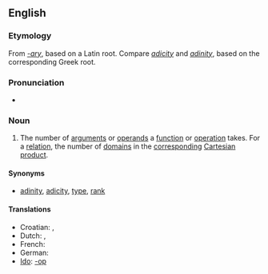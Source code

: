 {{wikipedia}}
==English==

===Etymology===
From ''[[-ary]]'', based on a Latin root.  Compare ''[[adicity]]'' and ''[[adinity]]'', based on the corresponding Greek root.
{{rfe}}
===Pronunciation===
*{{IPA|ˈæɹɪɾij|ˈeəɹɪɾij}}

===Noun===
{{en-noun|arities}}

# {{context|logic|math|computer science}} The number of [[argument]]s or [[operand]]s a [[function]] or [[operation]] takes.  For a [[relation]], the number of [[domain]]s in the [[correspond]]ing [[Cartesian product]].

====Synonyms====
* {{italbrac|number of arguments}} [[adinity]], [[adicity]], [[type]], [[rank]]

====Translations====
{{trans-top|number of arguments}}
*Croatian: {{t|hr|aritet|m}}, {{t|hr|mjesnost|f}}
*Dutch: {{t|nl|ariteit|f}}, {{t|nl|plaatsigheid|f}}
*French: {{t|fr|arité|m}}
*German: {{t|nl|Stelligkeit|f}}
*[[Ido]]: {{t-|io|parametro|xs=Ido}} [[-op]]
{{trans-mid}}
{{trans-bottom}}